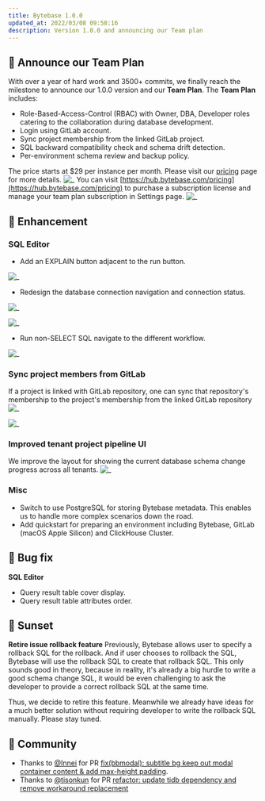 ```yaml
---
title: Bytebase 1.0.0
updated_at: 2022/03/08 09:58:16
description: Version 1.0.0 and announcing our Team plan
---
```


## 🚀 Announce our Team Plan

With over a year of hard work and 3500+ commits, we finally reach the milestone to announce our 1.0.0 version and our **Team Plan**. The **Team Plan** includes:

- Role-Based-Access-Control (RBAC) with Owner, DBA, Developer roles catering to the collaboration during database development.
- Login using GitLab account.
- Sync project membership from the linked GitLab project.
- SQL backward compatibility check and schema drift detection.
- Per-environment schema review and backup policy.

The price starts at $29 per instance per month. Please visit our [pricing](https://bytebase.com/pricing) page for more details.
![_](/content/changelog/1.0.0/pricing.webp)
You can visit [https://hub.bytebase.com/pricing](https://hub.bytebase.com/pricing) to purchase a subscription license and manage your team plan subscription in Settings page.
![_](/content/changelog/1.0.0/subscription.webp)

## 🎄 Enhancement

### SQL Editor

- Add an EXPLAIN button adjacent to the run button.

![_](/content/changelog/1.0.0/sql-editor-explain.webp)

- Redesign the database connection navigation and connection status.

![_](/content/changelog/1.0.0/sql-editor-navigation.webp)

![_](/content/changelog/1.0.0/sql-editor-conneciton-status.webp)

- Run non-SELECT SQL navigate to the different workflow.

![_](/content/changelog/1.0.0/sql-editor-workflow.webp)

### Sync project members from GitLab

If a project is linked with GitLab repository, one can sync that repository's membership to the project's membership from the linked GitLab repository
![_](/content/changelog/1.0.0/project-membership-vcs-sync.webp)

![_](/content/changelog/1.0.0/gitlab-role.webp)

### Improved tenant project pipeline UI

We improve the layout for showing the current database schema change progress across all tenants.
![_](/content/changelog/1.0.0/tenant-matrix.webp)

### Misc

- Switch to use PostgreSQL for storing Bytebase metadata. This enables us to handle more complex scenarios down the road.
- Add quickstart for preparing an environment including Bytebase, GitLab (macOS Apple Silicon) and ClickHouse Cluster.

## 🐞 Bug fix

**SQL Editor**

- Query result table cover display.
- Query result table attributes order.

## 🌄 Sunset

**Retire issue rollback feature**
Previously, Bytebase allows user to specify a rollback SQL for the rollback. And if user chooses to rollback the SQL, Bytebase will use the rollback SQL to create that rollback SQL. This only sounds good in theory, because in reality, it's already a big hurdle to write a good schema change SQL, it would be even challenging to ask the developer to provide a correct rollback SQL at the same time.

Thus, we decide to retire this feature. Meanwhile we already have ideas for a much better solution without requiring developer to write the rollback SQL manually. Please stay tuned.

## 🎠 Community

- Thanks to [@Innei](https://github.com/Innei) for PR [fix(bbmodal): subtitle bg keep out modal container content & add max-height padding](https://github.com/bytebase/bytebase/pull/679).
- Thanks to [@tisonkun](https://github.com/tisonkun) for PR [refactor: update tidb dependency and remove workaround replacement](https://github.com/bytebase/bytebase/pull/611)

<IncludeBlock url="/docs/get-started/install/install-upgrade"></IncludeBlock>
